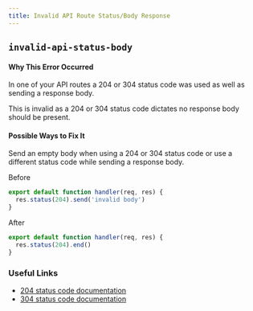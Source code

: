 ```yaml
---
title: Invalid API Route Status/Body Response
---
```


## `invalid-api-status-body`

#### Why This Error Occurred

In one of your API routes a 204 or 304 status code was used as well as sending a response body.

This is invalid as a 204 or 304 status code dictates no response body should be present.

#### Possible Ways to Fix It

Send an empty body when using a 204 or 304 status code or use a different status code while sending a response body.

Before

```js
export default function handler(req, res) {
  res.status(204).send('invalid body')
}
```

After

```js
export default function handler(req, res) {
  res.status(204).end()
}
```

### Useful Links

- [204 status code documentation](https://developer.mozilla.org/en-US/docs/Web/HTTP/Status/204)
- [304 status code documentation](https://developer.mozilla.org/en-US/docs/Web/HTTP/Status/304)
